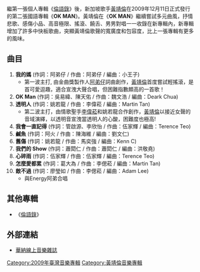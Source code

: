 {{tone|time=2009-12-19T10:49:55+00:00}}
{{Infobox Album |
| Name                  = OK MAN
| Type                  = [[專輯|專輯]]
| Artist                = [[黃靖倫|黃靖倫]]
| Cover                 = OK_MAN.jpg 
| Released              = 2009年12月11日
| Recorded              = 
| Genre                 = [[華語流行音樂|華語流行音樂]]
| Length                = <!--分秒-->
| Label                 = [[華納唱片|華納唱片]]
| Producer              = 
| Reviews               = 
| Chart position        = 
| Certification         = 
| Last album            = '''[[倫語錄|倫語錄]]''' <br />（2008年）
| This album            = '''OK MAN''' <br />（2009年）
| Next album            = 
}}

繼第一張個人專輯《[[倫語錄|倫語錄]]》後，新加坡歌手[[黃靖倫|黃靖倫]]在2009年12月11日正式發行的第二張國語專輯《'''OK MAN'''》。黃靖倫在《'''OK MAN'''》繼續嘗試多元曲風，抒情悲歌、感傷小品、高音極限、搖滾、饒舌、男男對唱一一收錄在新專輯內，新專輯增加了許多中快板歌曲，突顯黃靖倫歌聲的寬廣度和包容度，比上一張專輯有更多的風味。

== 曲目 ==
#'''我的媽''' (作詞：阿弟仔 / 作曲：阿弟仔 / 編曲：小王子)
#*第一波主打, 由金曲獎製作人[[阿弟仔|阿弟仔]]詞曲創作，[[黃靖倫|黃靖倫]]首度嘗試輕搖滾，是首可愛逗趣，適合宣洩大聲合唱，但困難指數頗高的一首歌！
# '''OK Man''' (作詞：吳易緯、陳天佑 / 作曲：魏文浩 / 編曲：Deark Chua)
# '''透明人''' (作詞：姚若龍 / 作曲：李偉菘 / 編曲：Martin Tan)
#*第二波主打，由情歌聖手[[李偉菘|李偉菘]]和姚若龍合作創作，[[黃靖倫|黃靖倫]]以接近女聲的音域演繹，以透明音宣洩當透明人的心酸，困難度也極高!  
# '''我會一直記得''' (作詞：管啟源、李欣怡 / 作曲：伍家輝 / 編曲：Terence Teo)     
# '''鹹魚''' (作詞：阿火 / 作曲：陳海維 / 編曲：劉文仁)
# '''舊傷''' (作詞：姚若龍 / 作曲：馬奕強 / 編曲：Kenn C)
# '''我們的 Show''' (作詞：蕭閎仁 / 作曲：蕭閎仁 / 編曲：洪敬堯)
# '''心碎雨''' (作詞：伍家輝 / 作曲：伍家輝 / 編曲：Terence Teo)
# '''怎麼愛都累''' (作詞：葛大為 / 作曲：李偲菘 / 編曲：Martin Tan)
# '''敵不過''' (作詞：廖瑩如 / 作曲：李偲菘 / 編曲：Adam Lee)
#*與Energy阿弟合唱

== 其他專輯 ==
* 《[[倫語錄|倫語錄]]》

== 外部連結 ==
* [https://web.archive.org/web/20100210091615/http://www.warnermusic.com.tw/artist/1042 華納線上音樂雜誌]

[[Category:2009年臺灣音樂專輯|Category:2009年臺灣音樂專輯]]
[[Category:黃靖倫音樂專輯|Category:黃靖倫音樂專輯]]